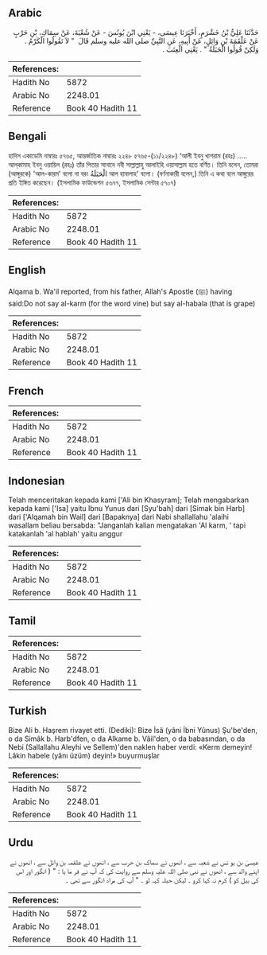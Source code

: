 ## Arabic


<div dir="rtl" lang="ar" style={{fontSize:'larger',backgroundColor:'#f8f9fa',padding:20}}>
حَدَّثَنَا عَلِيُّ بْنُ خَشْرَمٍ، أَخْبَرَنَا عِيسَى، - يَعْنِي ابْنَ يُونُسَ - عَنْ شُعْبَةَ، عَنْ سِمَاكِ، بْنِ حَرْبٍ عَنْ عَلْقَمَةَ بْنِ وَائِلٍ، عَنْ أَبِيهِ، عَنِ النَّبِيِّ صلى الله عليه وسلم قَالَ ‏ "‏ لاَ تَقُولُوا الْكَرْمُ ‏.‏ وَلَكِنْ قُولُوا الْحَبَلَةُ ‏"‏ ‏.‏ يَعْنِي الْعِنَبَ ‏.‏
</div>
<div style={{backgroundColor:'#f8f9fa',padding:20, marginBottom: 10}}><table> <thead> <tr> <th>References:</th> <th></th> </tr> </thead> <tbody><tr><td>Hadith No</td><td>5872</td></tr><tr><td>Arabic No</td><td>2248.01</td></tr><tr><td>Reference</td><td>Book 40 Hadith 11</td></tr></tbody></table></div>

## Bengali


<div dir="ltr" lang="bn" style={{fontSize:'larger',backgroundColor:'#f8f9fa',padding:20}}>
হাদিস একাডেমি নাম্বারঃ ৫৭৬৫, আন্তর্জাতিক নাম্বারঃ ২২৪৮ ৫৭৬৫-(১১/২২৪৮) ‘আলী ইবনু খাশরাম (রহঃ) ..... আল্‌কামাহ ইবনু ওয়ায়িল (রহঃ) তাঁর পিতার সানাদে নবী সাল্লাল্লাহু আলাইহি ওয়াসাল্লাম হতে বর্ণিত। তিনি বলেন, তোমরা (আঙ্গুরকে) 'আল-কারম' বলো না বরং الْحَبَلَةُ আল হাবালাহ' বলো। (বর্ণনাকারী বলেন,) তিনি এ কথা বলে আঙ্গুরের প্রতি ইঙ্গিত করেছেন। (ইসলামিক ফাউন্ডেশন ৫৬৭৭, ইসলামিক সেন্টার ৫৭০৭)
</div>
<div style={{backgroundColor:'#f8f9fa',padding:20, marginBottom: 10}}><table> <thead> <tr> <th>References:</th> <th></th> </tr> </thead> <tbody><tr><td>Hadith No</td><td>5872</td></tr><tr><td>Arabic No</td><td>2248.01</td></tr><tr><td>Reference</td><td>Book 40 Hadith 11</td></tr></tbody></table></div>

## English


<div dir="ltr" lang="en" style={{fontSize:'larger',backgroundColor:'#f8f9fa',padding:20}}>
Alqama b. Wa'il reported, from his father, Allah's Apostle (ﷺ) having said:Do not say al-karm (for the word vine) but say al-habala (that is grape)
</div>
<div style={{backgroundColor:'#f8f9fa',padding:20, marginBottom: 10}}><table> <thead> <tr> <th>References:</th> <th></th> </tr> </thead> <tbody><tr><td>Hadith No</td><td>5872</td></tr><tr><td>Arabic No</td><td>2248.01</td></tr><tr><td>Reference</td><td>Book 40 Hadith 11</td></tr></tbody></table></div>

## French


<div dir="ltr" lang="fr" style={{fontSize:'larger',backgroundColor:'#f8f9fa',padding:20}}>

</div>
<div style={{backgroundColor:'#f8f9fa',padding:20, marginBottom: 10}}><table> <thead> <tr> <th>References:</th> <th></th> </tr> </thead> <tbody><tr><td>Hadith No</td><td>5872</td></tr><tr><td>Arabic No</td><td>2248.01</td></tr><tr><td>Reference</td><td>Book 40 Hadith 11</td></tr></tbody></table></div>

## Indonesian


<div dir="ltr" lang="id" style={{fontSize:'larger',backgroundColor:'#f8f9fa',padding:20}}>
Telah menceritakan kepada kami ['Ali bin Khasyram]; Telah mengabarkan kepada kami ['Isa] yaitu Ibnu Yunus dari [Syu'bah] dari [Simak bin Harb] dari ['Alqamah bin Wail] dari [Bapaknya] dari Nabi shallallahu 'alaihi wasallam beliau bersabda: "Janganlah kalian mengatakan 'Al karm, ' tapi katakanlah 'al hablah' yaitu anggur
</div>
<div style={{backgroundColor:'#f8f9fa',padding:20, marginBottom: 10}}><table> <thead> <tr> <th>References:</th> <th></th> </tr> </thead> <tbody><tr><td>Hadith No</td><td>5872</td></tr><tr><td>Arabic No</td><td>2248.01</td></tr><tr><td>Reference</td><td>Book 40 Hadith 11</td></tr></tbody></table></div>

## Tamil


<div dir="ltr" lang="ta" style={{fontSize:'larger',backgroundColor:'#f8f9fa',padding:20}}>

</div>
<div style={{backgroundColor:'#f8f9fa',padding:20, marginBottom: 10}}><table> <thead> <tr> <th>References:</th> <th></th> </tr> </thead> <tbody><tr><td>Hadith No</td><td>5872</td></tr><tr><td>Arabic No</td><td>2248.01</td></tr><tr><td>Reference</td><td>Book 40 Hadith 11</td></tr></tbody></table></div>

## Turkish


<div dir="ltr" lang="tr" style={{fontSize:'larger',backgroundColor:'#f8f9fa',padding:20}}>
Bize Ali b. Haşrem rivayet etti. (Dediki): Bize İsâ (yâni İbni Yûnus) Şu'be'den, o da Simâk b. Harb'dfen, o da Alkame b. Vâil'den, o da babasından, o da Nebi (Sallallahu Aleyhi ve Sellem)'den naklen haber verdi: «Kerm demeyin! Lâkin habele (yânı üzüm) deyin!» buyurmuşlar
</div>
<div style={{backgroundColor:'#f8f9fa',padding:20, marginBottom: 10}}><table> <thead> <tr> <th>References:</th> <th></th> </tr> </thead> <tbody><tr><td>Hadith No</td><td>5872</td></tr><tr><td>Arabic No</td><td>2248.01</td></tr><tr><td>Reference</td><td>Book 40 Hadith 11</td></tr></tbody></table></div>

## Urdu


<div dir="rtl" lang="ur" style={{fontSize:'larger',backgroundColor:'#f8f9fa',padding:20}}>
عیسیٰ بن یو نس نے شعبہ سے ، انھوں نے سماک بن حرب سے ، انھوں نے علقمہ بن وائل سے ، انھوں نے اپنے والد سے ، انھوں نے نبی صلی اللہ علیہ وسلم سے روایت کی کہ آپ نے فر ما یا : " ( انگور اور اس کی بیل کو ) کرم نہ کہا کرو ۔ لیکن حبلہ کہہ لو ۔ " آپ کی مراد انگور سے تھی ۔
</div>
<div style={{backgroundColor:'#f8f9fa',padding:20, marginBottom: 10}}><table> <thead> <tr> <th>References:</th> <th></th> </tr> </thead> <tbody><tr><td>Hadith No</td><td>5872</td></tr><tr><td>Arabic No</td><td>2248.01</td></tr><tr><td>Reference</td><td>Book 40 Hadith 11</td></tr></tbody></table></div>